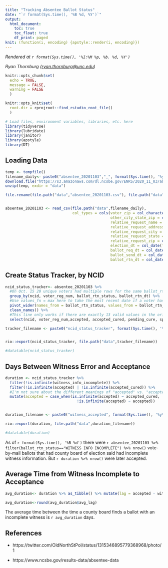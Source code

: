 ```yaml
---
title: "Tracking Absentee Ballot Status"
date: "`r format(Sys.time(), '%B %d, %Y')`"
output:
  html_document:
    toc: true
    toc_float: true
    df_print: paged
knit: (function(i, encoding) {apstyle::render(i, encoding)})
---
```

<!-- Timestamp: leave this in to automatically track when a file is rendered -->
*Rendered at `r format(Sys.time(), '%I:%M %p, %b. %d, %Y')`*

<!-- Contact info: leave author/reporter/editor contact info here -->
*Ryan Thornburg (<ryan.thornburg@unc.edu>)*

```r
knitr::opts_chunk$set(
  echo = TRUE,
  message = FALSE,
  warning = FALSE
  )

knitr::opts_knit$set(
  root.dir = rprojroot::find_rstudio_root_file()
  )
```

```r
# Load files, environment variables, libraries, etc. here
library(tidyverse)
library(lubridate)
library(janitor)
library(apstyle)
library(DT)
```


## Loading Data
```r

temp <- tempfile()
filename_daily<- paste0("absentee_20201103","_", format(Sys.time(), '%y%m%d'),".csv")
download.file("https://s3.amazonaws.com/dl.ncsbe.gov/ENRS/2020_11_03/absentee_20201103.zip", temp <- temp)
unzip(temp, exdir = "data")

file.rename(file.path("data","absentee_20201103.csv"), file.path("data",filename_daily))


absentee_20201103 <- read_csv(file.path("data",filename_daily), 
                              col_types = cols(voter_zip = col_character(), 
                                               other_city_state_zip = col_skip(), 
                                               relative_request_name = col_skip(), 
                                               relative_request_address = col_skip(), 
                                               relative_request_city = col_skip(), 
                                               relative_request_state = col_skip(), 
                                               relative_request_zip = col_skip(), 
                                               election_dt = col_date(format = "%m/%d/%Y"), 
                                               ballot_req_dt = col_date(format = "%m/%d/%Y"), 
                                               ballot_send_dt = col_date(format = "%m/%d/%Y"),
                                               ballot_rtn_dt = col_date(format = "%m/%d/%Y")))

```

## Create Status Tracker, by NCID
```r

ncid_status_tracker<- absentee_20201103 %>%
  #On Oct. 15 20 unique voters had multiple rows for the same ballot_rtn_status + ballot_rtn_date. At least one had multiple dates for the same ballot return status.
  group_by(ncid, voter_reg_num, ballot_rtn_status, ballot_rtn_dt) %>%
  #Use values_fn = max here to take the most recent date if a voter has two dates for the same status.
  pivot_wider(names_from = ballot_rtn_status, values_from = ballot_rtn_dt, values_fn = max) %>%
  clean_names() %>%
  #This line only works if there are exactly 13 valid values in the original ballot_rtn_status field
  select(ncid, voter_reg_num,accepted, accepted_cured, pending_cure, spoiled, returned_undeliverable, witness_info_incomplete, pending, cancelled, conflict, duplicate, signature_different, other=na, e_transmission_failure) 

tracker_filename <- paste0("ncid_status_tracker", format(Sys.time(), '%y%m%d'), ".csv")


rio::export(ncid_status_tracker, file.path("data",tracker_filename))

#datatable(ncid_status_tracker)
```

## Days Between Witness Error and Acceptance
```r

duration <- ncid_status_tracker %>%
  filter(!is.infinite(witness_info_incomplete)) %>%
  filter(!is.infinite(accepted) | !is.infinite(accepted_cured)) %>%
  #I'm not sure about the different meanings of "accepted" vs. "accepted cured" but they are mutually exclusive.
  mutate(accepted = case_when(is.infinite(accepted) ~ accepted_cured,
                                !is.infinite(accepted) ~ accepted))


duration_filename <- paste0("witness_accepted", format(Sys.time(), '%y%m%d'), ".csv")

rio::export(duration, file.path("data",duration_filename))

#datatable(duration)
```
As of `r format(Sys.time(), '%B %d')` there were `r absentee_20201103 %>% filter(ballot_rtn_status=="WITNESS INFO INCOMPLETE") %>% nrow()` vote-by-mail ballots that had county board of election said had incomplete witness information. But `r duration %>% nrow()` were later accepted. 

## Average Time from Witness Incomplete to Acceptance
```r

avg_duration<- duration %>% as_tibble() %>% mutate(lag = accepted - witness_info_incomplete) %>% select(witness_info_incomplete, accepted, lag) %>% summarize(avg_lag= mean(lag))

avg_duration<-round(avg_duration$avg_lag)
```
The average time between the time a county board finds a ballot with an incomplete witness is `r avg_duration` days.



## References

<!-- This section is for including references to related material -->

- https://twitter.com/OldNorthStPol/status/1315346895779368968/photo/1

- https://www.ncsbe.gov/results-data/absentee-data
